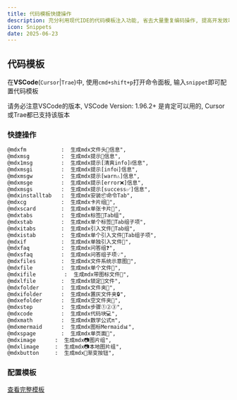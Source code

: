 ```yaml
---
title: 代码模板快捷操作
description: 充分利用现代IDE的代码模板注入功能, 省去大量重复编码操作, 提高开发效率
icon: Snippets
date: 2025-06-23
---
```


## 代码模板

在**VSCode**\(`Cursor`|`Trae`\)中, 使用`cmd+shift+p`打开命令面板, 输入`snippet`即可配置代码模板

<Callout title="VSCode" type="info">
  请务必注意VSCode的版本, VSCode Version: 1.96.2+ 是肯定可以用的, Cursor或Trae都已支持该版本<br/>
  
</Callout>



### 快捷操作
```txt title="mdx-snippets"
@mdxfm           :  生成mdx文件头📝信息",
@mdxmsg          :  生成mdx提示💬信息",
@mdx1msg         :  生成mdx提示[清爽info]ℹ️信息",
@mdxmsgi         :  生成mdx提示[infoℹ️]信息",
@mdxmsgw         :  生成mdx提示[warn⚠️]信息",
@mdxmsge         :  生成mdx提示[error❌]信息",
@mdxmsgs         :  生成mdx提示[success✅]信息",
@mdxinstalltab   :  生成mdx安装📦命令Tab",
@mdxcg           :  生成mdx卡片组🍻",
@mdxscard        :  生成mdx单张卡片🍺",
@mdxtabs         :  生成mdx标签📑Tab组",
@mdxstab         :  生成mdx单个标签🔖Tab组子项",
@mdxitabs        :  生成mdx引入文件📁Tab组",
@mdxistab        :  生成mdx单个引入文件📄Tab组子项",
@mdxif           :  生成mdx单独引入文件📎",
@mdxfaq          :  生成mdx问答组❓",
@mdxsfaq         :  生成mdx问答组子项💡",
@mdxfiles        :  生成mdx文件系统示意图📁",
@mdxfile         :  生成mdx单个文件📄",
@mdxifile         :  生成mdx带图标文件📄",
@mdxlfile        :  生成mdx锁定🔐文件",
@mdxfolder       :  生成mdx文件夹📂",
@mdxifolder      :  生成mdx置灰文件夹🔒",
@mdxefolder      :  生成mdx空文件夹📁",
@mdxstep         :  生成mdx步骤①②③",
@mdxcode         :  生成mdx代码块💻",
@mdxmath         :  生成mdx数学公式π",
@mdxmermaid      :  生成mdx图标Mermaid📊",
@mdxspage        :  生成mdx单页面📄",
@mdximage      :  生成mdx📷图片组",
@mdxlimage     :  生成mdx📷本地图片组",
@mdxbutton     :  生成mdx🔘渐变按钮",
```

### 配置模板
[查看完整模板](https://github.com/PowerZCY/next-ai-build/tree/main/docs/mdx.jsonc)
